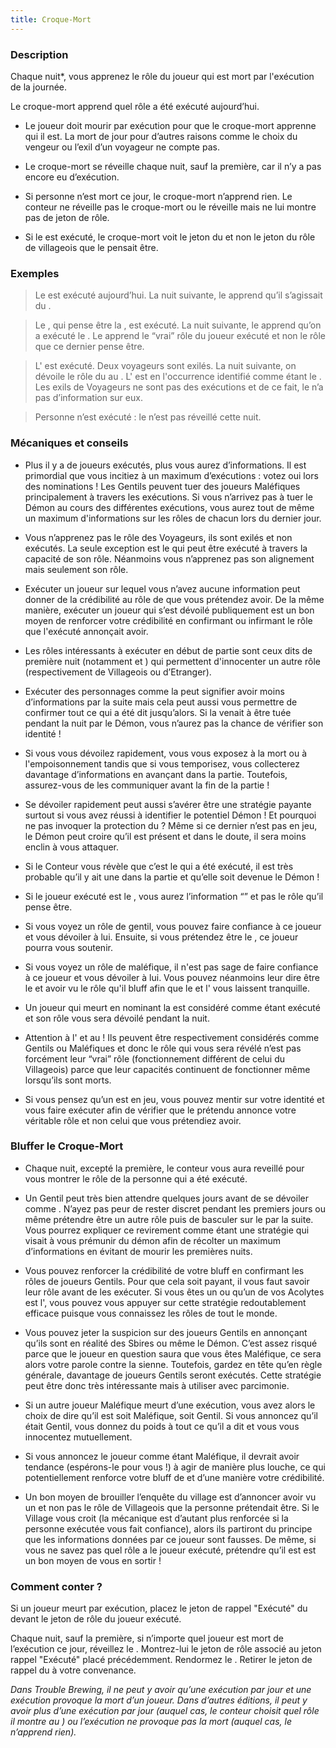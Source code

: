 ```yaml
---
title: Croque-Mort
---
```



<Role CROQUE_MORT header />

### Description

Chaque nuit*, vous apprenez le rôle du joueur qui est mort par l'exécution de la journée.

Le croque-mort apprend quel rôle a été exécuté aujourd’hui.

-	Le joueur doit mourir par exécution pour que le croque-mort apprenne qui il est. La mort de jour pour d’autres raisons comme le choix du vengeur ou l’exil d’un voyageur ne compte pas.

-	Le croque-mort se réveille chaque nuit, sauf la première, car il n’y a pas encore eu d’exécution.

-	Si personne n’est mort ce jour, le croque-mort n’apprend rien. Le conteur ne réveille pas le croque-mort ou le réveille mais ne lui montre pas de jeton de rôle. 

-	Si le <Role SOULARD /> est exécuté, le croque-mort voit le jeton du <Role SOULARD /> et non le jeton du rôle de villageois que le <Role SOULARD /> pensait être. 

### Exemples 

> Le <Role MAIRE /> est exécuté aujourd’hui. La nuit suivante, le <Role CROQUE_MORT /> apprend qu’il s’agissait du <Role MAIRE />.

> Le <Role SOULARD />, qui pense être la <Role PUCELLE />, est exécuté. La nuit suivante, le <Role CROQUE_MORT /> apprend qu’on a exécuté le <Role SOULARD />. Le <Role CROQUE_MORT /> apprend le “vrai” rôle du joueur exécuté et non le rôle que ce dernier pense être.

> L'<Role ESPION /> est exécuté. Deux voyageurs sont exilés. La nuit suivante, on dévoile le rôle du <Role MAJORDOME /> au <Role CROQUE_MORT />. L'<Role ESPION /> est en l'occurrence identifié comme étant le <Role MAJORDOME />. Les exils de Voyageurs ne sont pas des exécutions et de ce fait, le <Role CROQUE_MORT /> n’a pas d’information sur eux.

> Personne n’est exécuté : le <Role CROQUE_MORT /> n’est pas réveillé cette nuit.
 
### Mécaniques et conseils

- Plus il y a de joueurs exécutés, plus vous aurez d’informations. Il est primordial que vous incitiez à un maximum d’exécutions : votez oui lors des nominations ! Les Gentils peuvent tuer des joueurs Maléfiques principalement à travers les exécutions. Si vous n’arrivez pas à tuer le Démon au cours des différentes exécutions, vous aurez tout de même un maximum d'informations sur les rôles de chacun lors du dernier jour.

- Vous n’apprenez pas le rôle des Voyageurs, ils sont exilés et non exécutés. La seule exception est le <Role BOUC_EMISSAIRE /> qui peut être exécuté à travers la capacité de son rôle. Néanmoins vous n’apprenez pas son alignement mais seulement son rôle.

- Exécuter un joueur sur lequel vous n’avez aucune information peut donner de la crédibilité au rôle de <Role CROQUE_MORT /> que vous prétendez avoir. De la même manière, exécuter un joueur qui s’est dévoilé publiquement est un bon moyen de renforcer votre crédibilité en confirmant ou infirmant le rôle que l'exécuté annonçait avoir.

- Les rôles intéressants à exécuter en début de partie sont ceux dits de première nuit (notamment <Role LAVANDIERE /> et <Role ARCHIVISTE />)  qui permettent d'innocenter un autre rôle (respectivement de Villageois ou d’Etranger).

- Exécuter des personnages comme la <Role VOYANTE /> peut signifier avoir moins d’informations par la suite mais cela peut aussi vous permettre de confirmer tout ce qui a été dit jusqu’alors. Si la <Role VOYANTE /> venait à être tuée pendant la nuit par le Démon, vous n’aurez pas la chance de vérifier son identité !

- Si vous vous dévoilez rapidement, vous vous exposez  à la mort ou à l'empoisonnement tandis que si vous temporisez, vous collecterez davantage d’informations en avançant dans la partie. Toutefois, assurez-vous de les communiquer avant la fin de la partie !

- Se dévoiler rapidement peut aussi s’avérer être une stratégie payante surtout si vous avez réussi à identifier le potentiel Démon ! Et pourquoi ne pas invoquer la protection du <Role MOINE /> ? Même si ce dernier n’est pas en jeu, le Démon peut croire qu’il est présent et dans le doute, il sera moins enclin à vous attaquer.

- Si le Conteur vous révèle que c’est le <Role IMP /> qui a été exécuté, il est très probable qu’il y ait une <Role CROQUEUSE_D_HOMMES /> dans la partie et qu’elle soit devenue le Démon !

- Si le joueur exécuté est le <Role SOULARD />, vous aurez l’information “<Role SOULARD />” et pas le rôle qu’il pense être.

- Si vous voyez un rôle de gentil, vous pouvez faire confiance à ce joueur et vous dévoiler à lui. Ensuite, si vous prétendez être le <Role CROQUE_MORT />, ce joueur pourra vous soutenir.

- Si vous voyez un rôle de maléfique, il n'est pas sage de faire confiance à ce joueur et vous dévoiler à lui. Vous pouvez néanmoins leur dire être le <Role CROQUE_MORT /> et avoir vu le rôle qu'il bluff afin que le <Role IMP /> et l'<Role EMPOISONNEUR /> vous laissent tranquille.

- Un joueur qui meurt en nominant la <Role PUCELLE /> est considéré comme étant exécuté et son rôle vous sera dévoilé pendant la nuit.

- Attention à l'<Role ESPION /> et au <Role RECLUS /> ! Ils peuvent être respectivement considérés comme Gentils ou Maléfiques et donc le rôle qui vous sera révélé n’est pas forcément leur “vrai” rôle (fonctionnement différent de celui du Villageois) parce que leur capacités continuent de fonctionner même lorsqu’ils sont morts.

- Si vous pensez qu’un <Role CROQUE_MORT /> est en jeu, vous pouvez mentir sur votre identité et vous faire exécuter afin de vérifier que le prétendu <Role CROQUE_MORT /> annonce votre véritable rôle et non celui que vous prétendiez avoir.

### Bluffer le Croque-Mort

- Chaque nuit, excepté la première, le conteur vous aura reveillé pour vous montrer le rôle de la personne qui a été exécuté.

- Un <Role CROQUE_MORT /> Gentil peut très bien attendre quelques jours avant de se dévoiler comme <Role CROQUE_MORT />. N’ayez pas peur de rester discret pendant les premiers jours ou même prétendre être un autre rôle puis de basculer sur le <Role CROQUE_MORT /> par la suite. Vous pourrez expliquer ce revirement comme étant une stratégie qui visait à vous prémunir du démon afin de récolter un maximum d’informations en évitant de mourir les premières nuits.

- Vous pouvez renforcer la crédibilité de votre bluff en confirmant les rôles de joueurs Gentils. Pour que cela soit payant, il vous faut savoir leur rôle avant de les exécuter. Si vous êtes un <Role ESPION /> ou qu’un de vos Acolytes est l'<Role ESPION />, vous pouvez vous appuyer sur cette stratégie redoutablement efficace puisque vous connaissez les rôles de tout le monde.

- Vous pouvez jeter la suspicion sur des joueurs Gentils en annonçant qu’ils sont en réalité des Sbires ou même le Démon. C’est assez risqué parce que le joueur en question saura que vous êtes Maléfique, ce sera alors votre parole contre la sienne. Toutefois, gardez en tête qu’en règle générale, davantage de joueurs Gentils seront exécutés. Cette stratégie peut être donc très intéressante mais à utiliser avec parcimonie.

- Si un autre joueur Maléfique meurt d’une exécution, vous avez alors le choix de dire qu’il est soit Maléfique, soit Gentil. Si vous annoncez qu’il était Gentil, vous donnez du poids à tout ce qu’il a dit et vous vous innocentez mutuellement. 

- Si vous annoncez le joueur comme étant Maléfique, il devrait avoir tendance (espérons-le pour vous !) à agir de manière plus louche, ce qui potentiellement renforce votre bluff de <Role CROQUE_MORT /> et d’une manière votre crédibilité.

- Un bon moyen de brouiller l’enquête du village est d’annoncer avoir vu un <Role SOULARD /> et non pas le rôle de Villageois que la personne prétendait être. Si le Village vous croit (la mécanique est d’autant plus renforcée si la personne exécutée vous fait confiance), alors ils partiront du principe que les informations données par ce joueur sont fausses. De même, si vous ne savez pas quel rôle a le joueur exécuté, prétendre qu’il est <Role SOULARD /> est un bon moyen de vous en sortir !

### Comment conter ?

Si un joueur meurt par exécution, placez le jeton de rappel "Exécuté" du <Role CROQUE_MORT /> devant le jeton de rôle du joueur exécuté.

Chaque nuit, sauf la première, si n’importe quel joueur est mort de l’exécution ce jour, réveillez le <Role CROQUE_MORT />. Montrez-lui le jeton de rôle associé au jeton rappel "Exécuté" placé précédemment. Rendormez le <Role CROQUE_MORT />. Retirer le jeton de rappel du <Role CROQUE_MORT /> à votre convenance. 

_Dans Trouble Brewing, il ne peut y avoir qu’une exécution par jour et une exécution provoque la mort d’un joueur. Dans d’autres éditions, il peut y avoir plus d’une exécution par jour (auquel cas, le conteur choisit quel rôle il montre au <Role CROQUE_MORT />) ou l’exécution ne provoque pas la mort (auquel cas, le <Role CROQUE_MORT /> n’apprend rien)._
